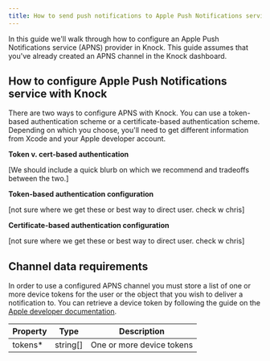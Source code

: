 ```yaml
---
title: How to send push notifications to Apple Push Notifications service
---
```


In this guide we'll walk through how to configure an Apple Push Notifications service (APNS) provider in Knock. This guide assumes that you've already created an APNS channel in the Knock dashboard.

## How to configure Apple Push Notifications service with Knock

There are two ways to configure APNS with Knock. You can use a token-based authentication scheme or a certificate-based authentication scheme. Depending on which you choose, you'll need to get different information from Xcode and your Apple developer account.

**Token v. cert-based authentication**

[We should include a quick blurb on which we recommend and tradeoffs between the two.]

**Token-based authentication configuration**

[not sure where we get these or best way to direct user. check w chris]

**Certificate-based authentication configuration**

[not sure where we get these or best way to direct user. check w chris]

## Channel data requirements

In order to use a configured APNS channel you must store a list of one or more device tokens for the user or the object that you wish to deliver a notification to. You can retrieve a device token by following the guide on the [Apple developer documentation](https://developer.apple.com/documentation/usernotifications/registering_your_app_with_apns).

| Property | Type     | Description               |
| -------- | -------- | ------------------------- |
| tokens\* | string[] | One or more device tokens |
